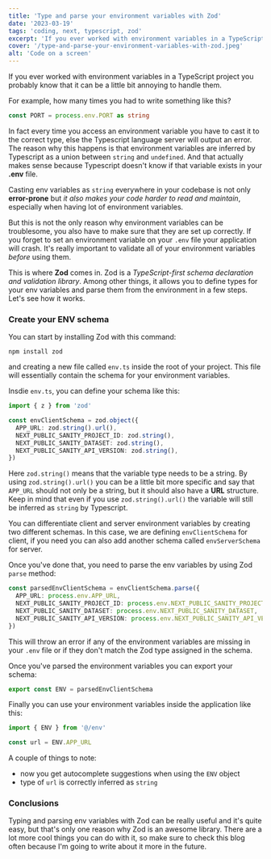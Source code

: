 ```yaml
---
title: 'Type and parse your environment variables with Zod'
date: '2023-03-19'
tags: 'coding, next, typescript, zod'
excerpt: 'If you ever worked with environment variables in a TypeScript project, you probably know that it can be a bit of a pain to handle them.'
cover: '/type-and-parse-your-environment-variables-with-zod.jpeg'
alt: 'Code on a screen'
---
```


If you ever worked with environment variables in a TypeScript project you probably know that it can be a little bit annoying to handle them.

For example, how many times you had to write something like this?

```typescript
const PORT = process.env.PORT as string
```

In fact every time you access an environment variable you have to cast it to the correct type, else the Typescript language server will output an error. The reason why this happens is that environment variables are inferred by Typescript as a union between `string` and `undefined`.
And that actually makes sense because Typescript doesn't know if that variable exists in your **.env** file.

Casting env variables as `string` everywhere in your codebase is not only **error-prone** but *it also makes your code harder to read and maintain*, especially when having lot of environment variables.

But this is not the only reason why environment variables can be troublesome, you also have to make sure that they are set up correctly. If you forget to set an environment variable on your `.env` file your application will crash. It's really important to validate all of your environment variables *before* using them.

This is where **Zod** comes in. Zod is a *TypeScript-first schema declaration and validation library*. Among other things, it allows you to define types for your env variables and parse them from the environment in a few steps. Let's see how it works.

### Create your ENV schema

You can start by installing Zod with this command:
```
npm install zod
```

and creating a new file called `env.ts` inside the root of your project. This file will essentially contain the schema for your environment variables.

Insdie `env.ts`, you can define your schema like this:

```typescript
import { z } from 'zod'

const envClientSchema = zod.object({
  APP_URL: zod.string().url(),
  NEXT_PUBLIC_SANITY_PROJECT_ID: zod.string(),
  NEXT_PUBLIC_SANITY_DATASET: zod.string(),
  NEXT_PUBLIC_SANITY_API_VERSION: zod.string(),
})
```

Here `zod.string()` means that the variable type needs to be a string. By using `zod.string().url()` you can be a little bit more specific and say that `APP_URL` should not only be a string, but it should also have a **URL** structure. Keep in mind that even if you use `zod.string().url()` the variable will still be inferred as `string` by Typescript.

You can differentiate client and server environment variables by creating two different schemas. In this case, we are defining `envClientSchema` for client, if you need you can also add another schema called `envServerSchema` for server.

Once you've done that, you need to parse the env variables by using Zod `parse` method:

```typescript
const parsedEnvClientSchema = envClientSchema.parse({
  APP_URL: process.env.APP_URL,
  NEXT_PUBLIC_SANITY_PROJECT_ID: process.env.NEXT_PUBLIC_SANITY_PROJECT_ID,
  NEXT_PUBLIC_SANITY_DATASET: process.env.NEXT_PUBLIC_SANITY_DATASET,
  NEXT_PUBLIC_SANITY_API_VERSION: process.env.NEXT_PUBLIC_SANITY_API_VERSION,
})
```

This will throw an error if any of the environment variables are missing in your `.env` file or if they don't match the Zod type assigned in the schema.

Once you've parsed the environment variables you can export your schema:

```typescript
export const ENV = parsedEnvClientSchema
```

Finally you can use your environment variables inside the application like this:

```typescript
import { ENV } from '@/env'

const url = ENV.APP_URL
```

A couple of things to note:
- now you get autocomplete suggestions when using the `ENV` object
- type of `url` is correctly inferred as `string`

### Conclusions
Typing and parsing env variables with Zod can be really useful and it's quite easy, but that's only one reason why Zod is an awesome library. There are a lot more cool things you can do with it, so make sure to check this blog often because I'm going to write about it more in the future.
